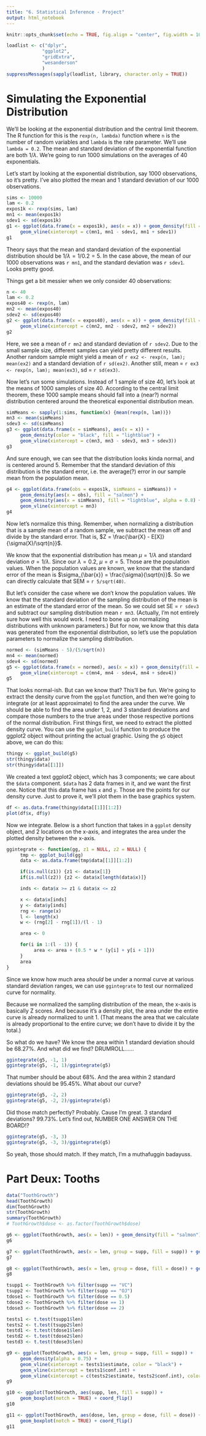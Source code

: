 ```yaml
---
title: "6. Statistical Inference - Project"
output: html_notebook
---
```


```r
knitr::opts_chunk$set(echo = TRUE, fig.align = "center", fig.width = 10)
```

```r
loadlist <- c("dplyr",
             "ggplot2",
             "gridExtra",
             "wesanderson"
             )
suppressMessages(sapply(loadlist, library, character.only = TRUE))
```

# Simulating the Exponential Distribution
We'll be looking at the exponential distribution and the central limit theorem. The R function for this is the `rexp(n, lambda)` function where `n` is the number of random variables and `lambda` is the rate parameter. We'll use `lambda = 0.2`. The mean and standard deviation of the exponential function are both $1/\lambda$. We're going to run 1000 simulations on the averages of 40 exponentials.

Let's start by looking at the exponential distribution, say 1000 observations, so it's pretty. I've also plotted the mean and 1 standard deviation of our 1000 observations.

```r
sims <- 10000
lam <- 0.2
expos1k <- rexp(sims, lam)
mn1 <- mean(expos1k)
sdev1 <- sd(expos1k)
g1 <- ggplot(data.frame(x = expos1k), aes(x = x)) + geom_density(fill = "salmon") +
     geom_vline(xintercept = c(mn1, mn1 - sdev1, mn1 + sdev1))
g1
```

Theory says that the mean and standard deviation of the exponential distribution should be $1/\lambda = 1/0.2 = 5$. In the case above, the mean of our 1000 observations was `r mn1`, and the standard deviation was `r sdev1`. Looks pretty good.

Things get a bit messier when we only consider 40 observations:

```r
n <- 40
lam <- 0.2
expos40 <- rexp(n, lam)
mn2 <- mean(expos40)
sdev2 <- sd(expos40)
g2 <- ggplot(data.frame(x = expos40), aes(x = x)) + geom_density(fill = "salmon") +
     geom_vline(xintercept = c(mn2, mn2 - sdev2, mn2 + sdev2))
g2
```

Here, we see a mean of `r mn2` and standard deviation of `r sdev2`. Due to the small sample size, different samples can yield pretty different results. Another random sample might yield a mean of `r ex2 <- rexp(n, lam); mean(ex2)` and a standard deviation of `r sd(ex2)`. Another still, mean = `r ex3 <- rexp(n, lam); mean(ex3)`, sd = `r sd(ex3)`.

Now let's run some simulations. Instead of 1 sample of size 40, let's look at the means of 1000 samples of size 40. According to the central limit theorem, these 1000 sample means should fall into a (near?) normal distribution centered around the theoretical exponential distribution mean.

```r
simMeans <- sapply(1:sims, function(x) {mean(rexp(n, lam))})
mn3 <- mean(simMeans)
sdev3 <- sd(simMeans)
g3 <- ggplot(data.frame(x = simMeans), aes(x = x)) +
     geom_density(color = "black", fill = "lightblue") +
     geom_vline(xintercept = c(mn3, mn3 - sdev3, mn3 + sdev3))
g3
```

And sure enough, we can see that the distribution looks kinda normal, and is centered around 5. Remember that the standard deviation of *this* distribution is the standard error, i.e. the average(?) error in our sample mean from the population mean.

```r
g4 <- ggplot(data.frame(obs = expos1k, simMeans = simMeans)) +
     geom_density(aes(x = obs), fill = "salmon") +
     geom_density(aes(x = simMeans), fill = "lightblue", alpha = 0.8) +
     geom_vline(xintercept = mn3)
g4
```

Now let's normalize this thing. Remember, when normalizing a distribution that is a sample mean of a random sample, we subtract the mean off and divide by the standard error. That is, $Z = \frac{\bar{X} - E[X]}{\sigma(X)/\sqrt{n}}$.

We know that the exponential distribution has mean $\mu = 1/\lambda$ and standard deviation $\sigma = 1/\lambda$. Since our $\lambda = 0.2$, $\mu = \sigma = 5$. Those are the population values. When the population values are known, we know that the standard error of the mean is $\sigma_{\bar{x}} = \frac{\sigma}{\sqrt{n}}$. So we can directly calculate that SEM = `r 5/sqrt(40)`.

But let's consider the case where we don't know the population values. We know that the standard deviation of the sampling distribution of the mean is an estimate of the standard error of the mean. So we could set SE = `r sdev3` and subtract our sampling distribution mean `r mn3`. (Actually, I'm not entirely sure how well this would work. I need to bone up on normalizing distributions with unknown parameters.) But for now, we know that this data was generated from the exponential distribution, so let's use the population parameters to normalize the sampling distribution.

```r
normed <- (simMeans - 5)/(5/sqrt(n))
mn4 <- mean(normed)
sdev4 <- sd(normed)
g5 <- ggplot(data.frame(x = normed), aes(x = x)) + geom_density(fill = "lightblue") +
     geom_vline(xintercept = c(mn4, mn4 - sdev4, mn4 + sdev4))
g5
```

That looks normal-ish. But can we know that? This'll be fun. We're going to extract the density curve from the `ggplot` function, and then we're going to integrate (or at least approximate) to find the area under the curve. We should be able to find the area under 1, 2, and 3 standard deviations and compare those numbers to the true areas under those respective portions of the normal distribution. First things first, we need to extract the plotted density curve. You can use the `ggplot_build` function to produce the ggplot2 object without printing the actual graphic. Using the `g5` object above, we can do this:

```r
thingy <- ggplot_build(g5)
str(thingy$data)
str(thingy$data[[1]])
```

We created a text ggplot2 object, which has 3 components; we care about the `$data` component. `$data` has 2 data frames in it, and we want the first one. Notice that this data frame has `x` and `y`. Those are the points for our density curve. Just to prove it, we'll plot them in the base graphics system.

```r
df <- as.data.frame(thingy$data[[1]][1:2])
plot(df$x, df$y)
```

Now we integrate. Below is a short function that takes in a `ggplot` density object, and 2 locations on the x-axis, and integrates the area under the plotted density between the x-axis.

```r
ggintegrate <- function(gg, z1 = NULL, z2 = NULL) {
     tmp <- ggplot_build(gg)
     data <- as.data.frame(tmp$data[[1]][1:2])

     if(is.null(z1)) {z1 <- data$x[1]}
     if(is.null(z2)) {z2 <- data$x[length(data$x)]}

     inds <- data$x >= z1 & data$x <= z2

     x <- data$x[inds]
     y <- data$y[inds]
     rng <- range(x)
     l <- length(x)
     w <- (rng[2] - rng[1])/(l - 1)

     area <- 0

     for(i in 1:(l - 1)) {
          area <- area + (0.5 * w * (y[i] + y[i + 1]))
     }
     area
}
```

Since we know how much area *should* be under a normal curve at various standard deviation ranges, we can use `ggintegrate` to test our normalized curve for normality.

Because we normalized the sampling distribution of the mean, the x-axis is basically Z scores. And because it's a density plot, the area under the entire curve is already normalized to unit 1. (That means the area that we calculate is already proportional to the entire curve; we don't have to divide it by the total.)

So what do we have? We know the area within 1 standard deviation should be 68.27%. And what did we find? DRUMROLL......

```r
ggintegrate(g5, -1, 1)
ggintegrate(g5, -1, 1)/ggintegrate(g5)
```

That number should be about 68%. And the area within 2 standard deviations should be 95.45%. What about our curve?

```r
ggintegrate(g5, -2, 2)
ggintegrate(g5, -2, 2)/ggintegrate(g5)
```

Did those match perfectly? Probably. Cause I'm great. 3 standard deviations? 99.73%. Let's find out, NUMBER ONE ANSWER ON THE BOARD!?

```r
ggintegrate(g5, -3, 3)
ggintegrate(g5, -3, 3)/ggintegrate(g5)
```

So yeah, those should match. If they match, I'm a muthafuggin badayuss.

# Part Deux: Tooths
```r
data("ToothGrowth")
head(ToothGrowth)
dim(ToothGrowth)
str(ToothGrowth)
summary(ToothGrowth)
# ToothGrowth$dose <- as.factor(ToothGrowth$dose)

g6 <- ggplot(ToothGrowth, aes(x = len)) + geom_density(fill = "salmon")
g6

g7 <- ggplot(ToothGrowth, aes(x = len, group = supp, fill = supp)) + geom_density(alpha = 0.75)
g7

g8 <- ggplot(ToothGrowth, aes(x = len, group = dose, fill = dose)) + geom_density(alpha = 0.75)
g8
```

```r
tsupp1 <- ToothGrowth %>% filter(supp == "VC")
tsupp2 <- ToothGrowth %>% filter(supp == "OJ")
tdose1 <- ToothGrowth %>% filter(dose == 0.5)
tdose2 <- ToothGrowth %>% filter(dose == 1)
tdose3 <- ToothGrowth %>% filter(dose == 2)

tests1 <- t.test(tsupp1$len)
tests2 <- t.test(tsupp2$len)
testd1 <- t.test(tdose1$len)
testd2 <- t.test(tdose2$len)
testd3 <- t.test(tdose3$len)
```

```r
g9 <- ggplot(ToothGrowth, aes(x = len, group = supp, fill = supp)) +
     geom_density(alpha = 0.75) +
     geom_vline(xintercept = tests1$estimate, color = "black") +
     geom_vline(xintercept = tests1$conf.int) +
     geom_vline(xintercept = c(tests2$estimate, tests2$conf.int), color = "salmon")
g9
```

```r
g10 <- ggplot(ToothGrowth, aes(supp, len, fill = supp)) +
     geom_boxplot(notch = TRUE) + coord_flip()
g10

g11 <- ggplot(ToothGrowth, aes(dose, len, group = dose, fill = dose)) +
     geom_boxplot(notch = TRUE) + coord_flip()
g11
```